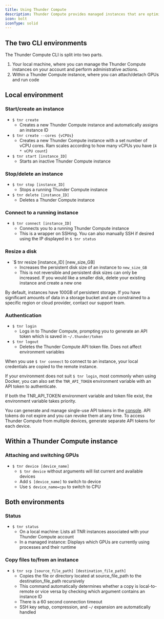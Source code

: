 ```yaml
---
title: Using Thunder Compute
description: Thunder Compute provides managed instances that are optimized for performance. The Thunder Compute CLI contains all of the functionality you need to create, edit, use, and delete these instances.
icon: bolt
iconType: solid
---
```


## The two CLI environments

The Thunder Compute CLI is split into two parts. 

1. Your local machine, where you can manage the Thunder Compute instances on your account and perform administrative actions.
2. Within a Thunder Compute instance, where you can attach/detach GPUs and run code

## Local environment

### Start/create an instance

*   `$ tnr create`
    *   Creates a new Thunder Compute instance and automatically assigns an instance ID
*   `$ tnr create --cores {vCPUs}`
    *   Creates a new Thunder Compute instance with a set number of vCPU cores. Ram scales according to how many vCPUs you have (`4 * vCPU count`)
*   `$ tnr start [instance_ID]`
    *   Starts an inactive Thunder Compute instance

### Stop/delete an instance

*   `$ tnr stop [instance_ID]`
    *   Stops a running Thunder Compute instance
*   `$ tnr delete [instance_ID]`
    *   Deletes a Thunder Compute instance

### Connect to a running instance

*   `$ tnr connect [instance_ID]`
    *   Connects you to a running Thunder Compute instance
    *   This is a wrapper on SSHing. You can also manually SSH if desired using the IP displayed in `$ tnr status`

### Resize a disk

*   `$ tnr resize [instance_ID] [new_size_GB]
    *   Increases the persistent disk size of an instance to `new_size_GB`
    *   This is not reversible and persistent disk sizes can only be increased. If you would like a smaller disk, delete your existing instance and create a new one

By default, instances have 100GB of persistent storage. If you have significant amounts of data in a storage bucket and are constrained to a specific region or cloud provider, contact our support team.


### Authentication

*   `$ tnr login`
    *   Logs in to Thunder Compute, prompting you to generate an API token which is saved in `~/.thunder/token`
*   `$ tnr logout`
    *   Deletes the Thunder Compute API token file. Does not affect environment variables

When you use `$ tnr connect` to connect to an instance, your local credentials are copied to the remote instance.

If your environment does not suit `$ tnr login`, most commonly when using Docker, you can also set the `TNR_API_TOKEN` environment variable with an API token to authenticate.

If both the TNR_API_TOKEN environment variable and token file exist, the environment variable takes priority.

You can generate and manage single-use API tokens in the [console](https://console.thundercompute.com/settings/tokens). API tokens do not expire and you can revoke them at any time. To access Thunder Compute from multiple devices, generate separate API tokens for each device.

## Within a Thunder Compute instance

### Attaching and switching GPUs

*   `$ tnr device [device_name]`
    *   `$ tnr device` without arguments will list current and available devices
    *   Add `$ [device_name]` to switch to device
    *   Use `$ device_name=cpu` to switch to CPU

## Both environments

### Status

*   `$ tnr status`
    *   On a local machine: Lists all TNR instances associated with your Thunder Compute account
    *   In a managed instance: Displays which GPUs are currently using processes and their runtime

### Copy files to/from an instance

*   `$ tnr scp [source_file_path] [destination_file_path]`
    *   Copies the file or directory located at source_file_path to the destination_file_path recursively
    *   This command automatically determines whether a copy is local-to-remote or vice versa by checking which argument contains an instance ID
    *   There is a 60 second connection timeout
    *   SSH key setup, compression, and `~/` expansion are automatically handled